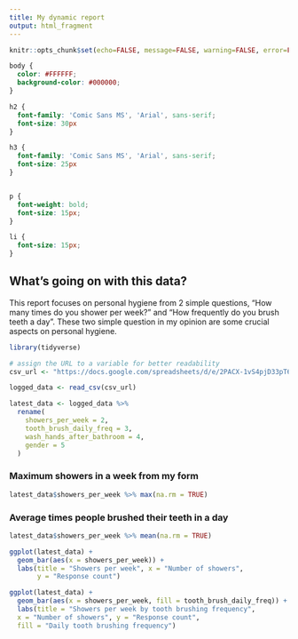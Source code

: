 ---
title: My dynamic report
output: html_fragment
---

```{r setup, include=FALSE}
knitr::opts_chunk$set(echo=FALSE, message=FALSE, warning=FALSE, error=FALSE)

```

```{css}
body {
  color: #FFFFFF;
  background-color: #000000;
}

h2 {
  font-family: 'Comic Sans MS', 'Arial', sans-serif;
  font-size: 30px
}

h3 {
  font-family: 'Comic Sans MS', 'Arial', sans-serif;
  font-size: 25px
}


p {
  font-weight: bold;
  font-size: 15px;
}

li {
  font-size: 15px;
}
```

## What's going on with this data?
This report focuses on personal hygiene from 2 simple questions, "How many times do you shower per week?" and "How frequently do you brush teeth a day". These two simple question in my opinion are some crucial aspects on personal hygiene. 

```{r}
library(tidyverse)

# assign the URL to a variable for better readability
csv_url <- "https://docs.google.com/spreadsheets/d/e/2PACX-1vS4pjD33pT69uThOjYf3BGTX19x5PZsl-_962Us3dtrVC0TYIEU9RYEPNlejAA2RaNtxwIb98Xk0Dk_/pub?output=csv"

logged_data <- read_csv(csv_url)

latest_data <- logged_data %>%
  rename(
    showers_per_week = 2,
    tooth_brush_daily_freq = 3,
    wash_hands_after_bathroom = 4,
    gender = 5
  )
```

### Maximum showers in a week from my form
```{r}
latest_data$showers_per_week %>% max(na.rm = TRUE)
```

### Average times people brushed their teeth in a day
```{r}
latest_data$showers_per_week %>% mean(na.rm = TRUE)

ggplot(latest_data) +
  geom_bar(aes(x = showers_per_week)) + 
  labs(title = "Showers per week", x = "Number of showers",
       y = "Response count")

ggplot(latest_data) +
  geom_bar(aes(x = showers_per_week, fill = tooth_brush_daily_freq)) +
  labs(title = "Showers per week by tooth brushing frequency", 
  x = "Number of showers", y = "Response count", 
  fill = "Daily tooth brushing frequency")
```
